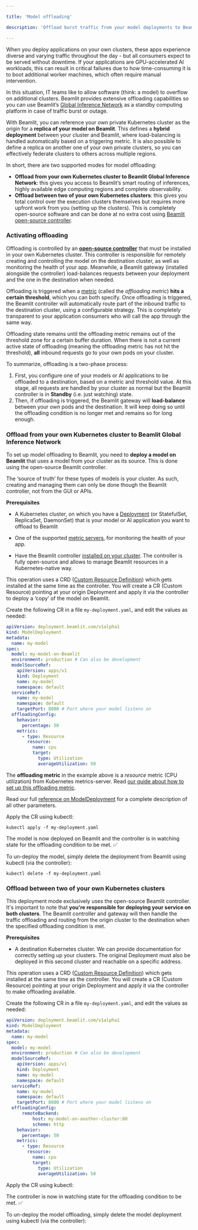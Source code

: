 ```yaml
---

title: 'Model offloading'

description: 'Offload burst traffic from your model deployments to Beamlit.'

---
```


When you deploy applications on your own clusters, these apps experience diverse and varying traffic throughout the day - but all consumers expect to be served without downtime. If your applications are GPU-accelerated AI workloads, this can result in critical failures due to how time-consuming it is to boot additional worker machines, which often require manual intervention.

In this situation, IT teams like to allow software (think: a model) to overflow on additional clusters. Beamlit provides extensive offloading capabilities so you can use Beamlit’s [Global Inference Network](../Global-Inference-Network.mdx) as a standby computing platform in case of traffic burst or outage.

With Beamlit, you can reference your own private Kubernetes cluster as the origin for a **replica of your model on Beamlit**. This defines a **hybrid deployment** between your cluster and Beamlit, where load-balancing is handled automatically based on a triggering metric. It is also possible to define a replica on another one of your own private clusters, so you can effectively federate clusters to others across multiple regions.

In short, there are two supported modes for model offloading:

- **Offload from your own Kubernetes cluster to Beamlit Global Inference Network**: this gives you access to Beamlit’s smart routing of inferences, highly available edge computing regions and complete observability.
- **Offload between two of your own Kubernetes clusters**: this gives you total control over the execution clusters themselves but requires more upfront work from you (setting up the clusters). This is completely open-source software and can be done at no extra cost using [Beamlit open-source controller](Install-Beamlit-operator.mdx).

### Activating offloading

Offloading is controlled by an **[open-source controller](https://github.com/beamlit/beamlit-controller)** that must be installed in your own Kubernetes cluster. This controller is responsible for remotely creating and controlling the model on the destination cluster, as well as monitoring the health of your app. Meanwhile, a Beamlit gateway (installed alongside the controller) load-balances requests between your deployment and the one in the destination when needed.

Offloading is triggered when a [metric](Cluster-configurations/Set-up-overflow-metric.mdx) (called the *offloading metric*) **hits a certain threshold**, which you can both specify. Once offloading is triggered, the Beamlit controller will automatically route part of the inbound traffic to the destination cluster, using a configurable strategy. This is completely transparent to your application consumers who will call the app through the same way. 

Offloading state remains until the offloading metric remains out of the threshold zone for a certain buffer duration. When there is not a current active state of offloading (meaning the offloading metric has not hit the threshold), **all** inbound requests go to your own pods on your cluster.

To summarize, offloading is a two-phase process: 

1. First, you configure one of your models or AI applications to be offloaded to a destination, based on a metric and threshold value. At this stage, all requests are handled by your cluster as normal but the Beamlit controller is in **Standby** (i.e. just watching) state.
2. Then, if offloading is triggered, the Beamlit gateway will **load-balance** between your own pods and the destination. It will keep doing so until the offloading condition is no longer met and remains so for long enough. 

### Offload from your own Kubernetes cluster to Beamlit Global Inference Network

To set up model offloading to Beamlit, you need to **deploy a model on Beamlit** that uses a model from your cluster as its source. This is done using the open-source Beamlit controller.

<Warning>The ‘source of truth’ for these types of models is your cluster. As such, creating and managing them can only be done though the Beamlit controller, not from the GUI or APIs.</Warning>

**Prerequisites**

- A Kubernetes cluster, on which you have a [Deployment](https://kubernetes.io/docs/concepts/workloads/controllers/deployment/) (or StatefulSet, ReplicaSet, DaemonSet) that is your model or AI application you want to offload to Beamlit

- One of the supported [metric servers](Cluster-configurations/Set-up-overflow-metric.mdx), for monitoring the health of your app.

- Have the Beamlit controller [installed on your cluster](Install-Beamlit-operator.mdx). The controller is fully open-source and allows to manage Beamlit resources in a Kubernetes-native way.

This operation uses a CRD ([Custom Resource Definition](https://beamlit.github.io/beamlit-controller/crds/crds-docs.html)) which gets installed at the same time as the controller. You will create a CR (Custom Resource) pointing at your origin Deployment and apply it via the controller to deploy a ‘copy’ of the model on Beamlit.

Create the following CR in a file `my-deployment.yaml`, and edit the values as needed:

```yaml
apiVersion: deployment.beamlit.com/v1alpha1
kind: ModelDeployment
metadata:
  name: my-model
spec:
  model: my-model-on-Beamlit
  environment: production # Can also be development
  modelSourceRef:
    apiVersion: apps/v1 
    kind: Deployment 
    name: my-model 
    namespace: default
  serviceRef:
    name: my-model
    namespace: default
    targetPort: 8080 # Port where your model listens on
  offloadingConfig:
    behavior:
      percentage: 50
    metrics:
      - type: Resource
        resource:
          name: cpu
          target:
            type: Utilization
            averageUtilization: 50
```

The **offloading metric** in the example above is a *resource* metric (CPU utilization) from Kubernetes metrics-server. Read [our guide about how to set up this offloading metric](Cluster-configurations/Set-up-overflow-metric.mdx).

<Tip>Read our full [reference on ModelDeployment](https://beamlit.github.io/beamlit-controller/crds/crds-docs.html#modeldeployment) for a complete description of all other parameters.</Tip>

Apply the CR using kubectl:

```
kubectl apply -f my-deployment.yaml
```

The model is now deployed on Beamlit and the controller is in watching state for the offloading condition to be met. ✅

To un-deploy the model, simply delete the deployment from Beamlit using kubectl (via the controller):

```
kubectl delete -f my-deployment.yaml
```

### **Offload between two of your own Kubernetes clusters**

This deployment mode exclusively uses the open-source Beamlit controller. It's important to note that **you're responsible for deploying your service on both clusters**. The Beamlit controller and gateway will then handle the traffic offloading and routing from the origin cluster to the destination when the specified offloading condition is met.

**Prerequisites**

- A destination Kubernetes cluster. We can provide documentation for correctly setting up your clusters. The original Deployment must also be deployed in this second cluster and reachable on a specific address.

This operation uses a CRD ([Custom Resource Definition](https://beamlit.github.io/beamlit-controller/crds/crds-docs.html)) which gets installed at the same time as the controller. You will create a CR (Custom Resource) pointing at your origin Deployment and apply it via the controller to make offloading available.

Create the following CR in a file `my-deployment.yaml`, and edit the values as needed:

```yaml
apiVersion: deployment.beamlit.com/v1alpha1
kind: ModelDeployment
metadata:
  name: my-model
spec:
  model: my-model
  environment: production # Can also be development
  modelSourceRef:
    apiVersion: apps/v1 
    kind: Deployment 
    name: my-model 
    namespace: default
  serviceRef:
    name: my-model
    namespace: default
    targetPort: 8080 # Port where your model listens on
  offloadingConfig:
	  remoteBackend:
		  host: my-model-on-another-cluster:80
		  scheme: http
    behavior:
      percentage: 50
    metrics:
      - type: Resource
        resource:
          name: cpu
          target:
            type: Utilization
            averageUtilization: 50
```

Apply the CR using kubectl:

The controller is now in watching state for the offloading condition to be met. ✅

To un-deploy the model offloading, simply delete the model deployment using kubectl (via the controller):